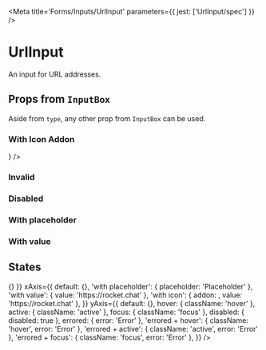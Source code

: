 

<Meta title='Forms/Inputs/UrlInput' parameters={{ jest: ['UrlInput/spec'] }} />

# UrlInput

An input for URL addresses.

<Canvas>
  <Story name='Default'>
    <UrlInput />
  </Story>
</Canvas>

<ArgsTable of={UrlInput} />

## Props from <LinkTo kind='Forms|InputBox' story='Default Story'>`InputBox`</LinkTo>

Aside from `type`, any other prop from <LinkTo kind='Forms|InputBox' story='Default Story'>`InputBox`</LinkTo> can be
used.

### With Icon Addon

<Canvas>
  <Story name='With Icon Addon'>
    <UrlInput addon={<Icon name='send' size='x20' />} />
  </Story>
</Canvas>

### Invalid

<Canvas>
  <Story name='Invalid'>
    <UrlInput error='Error' />
  </Story>
</Canvas>

### Disabled

<Canvas>
  <Story name='Disabled'>
    <UrlInput disabled />
  </Story>
</Canvas>

### With placeholder

<Canvas>
  <Story name='With Placeholder'>
    <UrlInput placeholder='Placeholder' />
  </Story>
</Canvas>

### With value

<Canvas>
  <Story name='With Value'>
    <UrlInput defaultValue='https://rocket.chat' />
  </Story>
</Canvas>

## States

<Story name='States'>
  <PropsVariationSection
    component={UrlInput}
    common={{ onChange: () => {} }}
    xAxis={{
      default: {},
      'with placeholder': { placeholder: 'Placeholder' },
      'with value': { value: 'https://rocket.chat' },
      'with icon': { addon: <Icon name='discover' size='x20' />, value: 'https://rocket.chat' },
    }}
    yAxis={{
      default: {},
      hover: { className: 'hover' },
      active: { className: 'active' },
      focus: { className: 'focus' },
      disabled: { disabled: true },
      errored: { error: 'Error' },
      'errored + hover': { className: 'hover', error: 'Error' },
      'errored + active': { className: 'active', error: 'Error' },
      'errored + focus': { className: 'focus', error: 'Error' },
    }}
  />
</Story>
